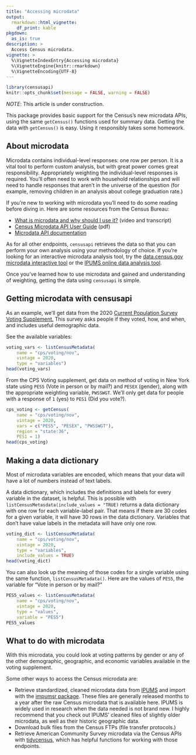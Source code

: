 ```yaml
---
title: "Accessing microdata"
output: 
  rmarkdown::html_vignette:
    df_print: kable
pkgdown:
  as_is: true
description: >
  Access Census microdata.
vignette: >
  %\VignetteIndexEntry{Accessing microdata}
  %\VignetteEngine{knitr::rmarkdown}
  %\VignetteEncoding{UTF-8}
---
```


```r
library(censusapi)
knitr::opts_chunk$set(message = FALSE, warning = FALSE)
```

*NOTE*: This article is under construction.

This package provides basic support for the Census's new microdata APIs, using the same `getCensus()` functions used for summary data. Getting the data with `getCensus()` is easy. Using it responsibly takes some homework.

## About microdata

Microdata contains individual-level responses: one row per person. It is a vital tool to perform custom analysis, but with great power comes great responsibility. Appropriately weighting the individual-level responses is required. You'll often need to work with household relationships and will need to handle responses that aren't in the universe of the question (for example, removing children in an analysis about college graduation rate.)

If you're new to working with microdata you'll need to do some reading before diving in. Here are some resources from the Census Bureau:

* [What is microdata and why should I use it?](https://www.census.gov/data/academy/data-gems/2020/what-is-microdata-and-why-should-i-use-it.html) (video and transcript)
* [Census Microdata API User Guide](https://www.census.gov/data/developers/guidance/microdata-api-user-guide.What_is_Public_Use_Microdata.html) (pdf)
* [Microdata API documentation](https://www.census.gov/data/developers/data-sets/census-microdata-api.html)

As for all other endpoints, `censusapi` retrieves the data so that you can perform your own analysis using your methodology of choice. If you're looking for an interactive microdata analysis tool, try the [data.census.gov microdata interactive tool](https://data.census.gov/mdat/#/) or the [IPUMS online data analysis tool](https://cps.ipums.org/cps/sda.shtml).

Once you've learned how to use microdata and gained and understanding of weighting, getting the data using `censusapi` is simple.


## Getting microdata with censusapi
As an example, we'll get data from the 2020 [Current Population Survey Voting Supplement.](https://www.census.gov/data/developers/data-sets/census-microdata-api/cps/voting.html) This survey asks people if they voted, how, and when, and includes useful demographic data.

See the available variables:

```r
voting_vars <- listCensusMetadata(
	name = "cps/voting/nov",
	vintage = 2020,
	type = "variables")
head(voting_vars)
```


From the CPS Voting supplement, get data on method of voting in New York state using `PES5` (Vote in person or by mail?) and `PESEX` (gender), along with the appropriate weighting variable, `PWSSWGT`. We'll only get data for people with a response of `1` (yes) to `PES1` (Did you vote?).

```r
cps_voting <- getCensus(
	name = "cps/voting/nov",
	vintage = 2020,
	vars = c("PES5", "PESEX", "PWSSWGT"),
	region = "state:36",
	PES1 = 1)
head(cps_voting)
```

## Making a data dictionary

Most of microdata variables are encoded, which means that your data will have a lot of numbers instead of text labels.

A data dictionary, which includes the definitions and labels for every variable in the dataset, is helpful. This is possible with `listCensusMetasdata(include_values = "TRUE)` returns a data dictionary with one row for each variable-label pair. That means if there are 30 codes for a given variable, it will have 30 rows in the data dictionary. Variables that don't have value labels in the metadata will have only one row.


```r
voting_dict <- listCensusMetadata(
	name = "cps/voting/nov",
	vintage = 2020,
	type = "variables",
	include_values = TRUE)
head(voting_dict)
```


You can also look up the meaning of those codes for a single variable using the same function, `listCensusMetadata()`. Here are the values of `PES5`, the variable for "Vote in person or by mail?"

```r
PES5_values <- listCensusMetadata(
	name = "cps/voting/nov",
	vintage = 2020,
	type = "values",
	variable = "PES5")
PES5_values
```


## What to do with microdata

With this microdata, you could look at voting patterns by gender or any of the other demographic, geographic, and economic variables available in the voting supplement.

Some other ways to access the Census microdata are:

* Retrieve standardized, cleaned microdata data from [IPUMS](https://www.ipums.org/) and import with the [impumsr package](https://tech.popdata.org/ipumsr/). These files are generally released months to a year after the raw Census microdata that is available here. IPUMS is widely used in research when the data needed is not brand new. I highly recommend that you check out IPUMS' cleaned files of slightly older microdata, as well as their historic geographic data.
* Download bulk files from the Census FTPs (file transfer protocols.)
* Retrieve American Community Survey microdata via the Census APIs with [tidycensus](https://walker-data.com/tidycensus/articles/pums-data.html), which has helpful functions for working with those endpoints.


